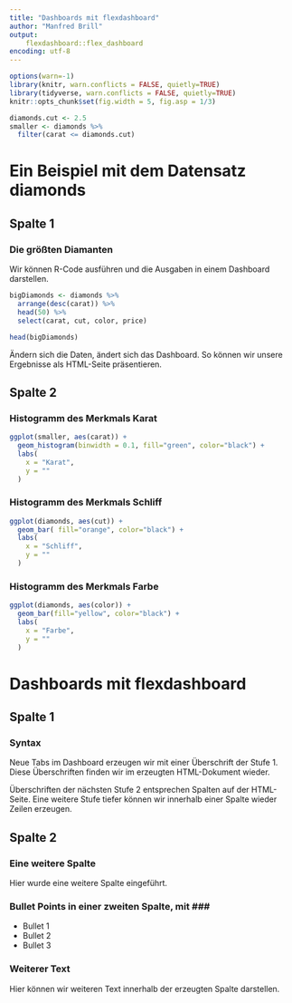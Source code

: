 ```yaml
---
title: "Dashboards mit flexdashboard"
author: "Manfred Brill"
output: 
    flexdashboard::flex_dashboard
encoding: utf-8
---
```


```r
options(warn=-1)
library(knitr, warn.conflicts = FALSE, quietly=TRUE)
library(tidyverse, warn.conflicts = FALSE, quietly=TRUE)
knitr::opts_chunk$set(fig.width = 5, fig.asp = 1/3)

diamonds.cut <- 2.5
smaller <- diamonds %>%
  filter(carat <= diamonds.cut)
```


# Ein Beispiel mit dem Datensatz diamonds

## Spalte 1

### Die größten Diamanten
Wir können R-Code ausführen und die Ausgaben in einem Dashboard darstellen.

```r
bigDiamonds <- diamonds %>% 
  arrange(desc(carat)) %>% 
  head(50) %>% 
  select(carat, cut, color, price)

head(bigDiamonds)
```

Ändern sich die Daten, ändert sich das Dashboard. So können wir unsere Ergebnisse
als HTML-Seite präsentieren.

## Spalte 2
### Histogramm des Merkmals Karat

```r
ggplot(smaller, aes(carat)) + 
  geom_histogram(binwidth = 0.1, fill="green", color="black") +
  labs(
    x = "Karat",
    y = ""
  )
```

### Histogramm des Merkmals Schliff

```r
ggplot(diamonds, aes(cut)) + 
  geom_bar( fill="orange", color="black") +
  labs(
    x = "Schliff",
    y = ""
  )
```

### Histogramm des Merkmals Farbe

```r
ggplot(diamonds, aes(color)) + 
  geom_bar(fill="yellow", color="black") +
  labs(
    x = "Farbe",
    y = ""
  )
```

# Dashboards mit flexdashboard

## Spalte 1

### Syntax
Neue Tabs im Dashboard erzeugen wir mit einer Überschrift der Stufe 1. Diese
Überschriften finden wir im erzeugten HTML-Dokument wieder.

Überschriften der nächsten Stufe 2 entsprechen Spalten auf der HTML-Seite. Eine weitere Stufe
tiefer können wir innerhalb einer Spalte wieder Zeilen erzeugen.

## Spalte 2

### Eine weitere Spalte
Hier wurde eine weitere Spalte eingeführt.

### Bullet Points in einer zweiten Spalte, mit *###*
- Bullet 1
- Bullet 2
- Bullet 3

### Weiterer Text
Hier können wir weiteren Text innerhalb der erzeugten Spalte darstellen.